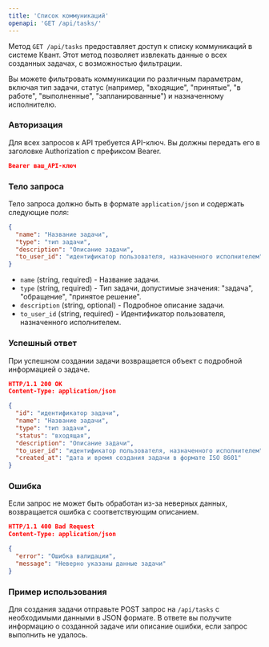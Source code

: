 ```yaml
---
title: 'Список коммуникаций'
openapi: 'GET /api/tasks/'
---
```

Метод `GET /api/tasks` предоставляет доступ к списку коммуникаций в системе Квант. Этот метод позволяет извлекать данные о всех созданных задачах, с возможностью фильтрации.

Вы можете фильтровать коммуникации по различным параметрам, включая тип задачи, статус (например, "входящие", "принятые", "в работе", "выполненные", "запланированные") и назначенному исполнителю.

### Авторизация

Для всех запросов к API требуется API-ключ. Вы должны передать его в заголовке Authorization с префиксом Bearer.

```json
Bearer ваш_API-ключ
```

### Тело запроса

Тело запроса должно быть в формате `application/json` и содержать следующие поля:

```json
{
  "name": "Название задачи",
  "type": "тип задачи",
  "description": "Описание задачи",
  "to_user_id": "идентификатор пользователя, назначенного исполнителем"
}
```

- `name` (string, required) - Название задачи.
- `type` (string, required) - Тип задачи, допустимые значения: "задача", "обращение", "принятое решение".
- `description` (string, optional) - Подробное описание задачи.
- `to_user_id` (string, required) - Идентификатор пользователя, назначенного исполнителем.

### Успешный ответ
При успешном создании задачи возвращается объект с подробной информацией о задаче.

```json
HTTP/1.1 200 OK
Content-Type: application/json

{
  "id": "идентификатор задачи",
  "name": "Название задачи",
  "type": "тип задачи",
  "status": "входящая",
  "description": "Описание задачи",
  "to_user_id": "идентификатор пользователя, назначенного исполнителем",
  "created_at": "дата и время создания задачи в формате ISO 8601"
}
```

### Ошибка
Если запрос не может быть обработан из-за неверных данных, возвращается ошибка с соответствующим описанием.

```json
HTTP/1.1 400 Bad Request
Content-Type: application/json

{
  "error": "Ошибка валидации",
  "message": "Неверно указаны данные задачи"
}
```
### Пример использования
Для создания задачи отправьте POST запрос на `/api/tasks` с необходимыми данными в JSON формате. В ответе вы получите информацию о созданной задаче или описание ошибки, если запрос выполнить не удалось.